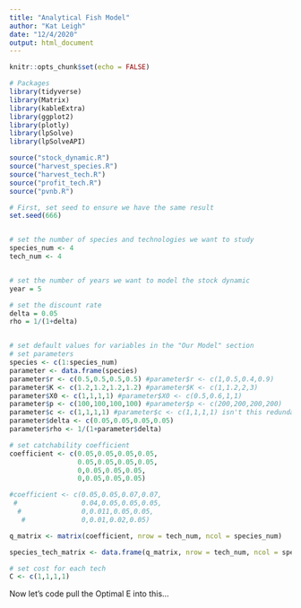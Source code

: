 ```yaml
---
title: "Analytical Fish Model"
author: "Kat Leigh"
date: "12/4/2020"
output: html_document
---
```


```r
knitr::opts_chunk$set(echo = FALSE)

# Packages
library(tidyverse)
library(Matrix)
library(kableExtra)
library(ggplot2)
library(plotly)
library(lpSolve)
library(lpSolveAPI)
```

```r
source("stock_dynamic.R")
source("harvest_species.R")
source("harvest_tech.R")
source("profit_tech.R")
source("pvnb.R")
```

```r
# First, set seed to ensure we have the same result 
set.seed(666)


# set the number of species and technologies we want to study
species_num <- 4
tech_num <- 4


# set the number of years we want to model the stock dynamic 
year = 5

# set the discount rate
delta = 0.05
rho = 1/(1+delta)


# set default values for variables in the "Our Model" section
# set parameters
species <- c(1:species_num)
parameter <- data.frame(species)
parameter$r <- c(0.5,0.5,0.5,0.5) #parameter$r <- c(1,0.5,0.4,0.9)
parameter$K <- c(1.2,1.2,1.2,1.2) #parameter$K <- c(1,1.2,2,3)
parameter$X0 <- c(1,1,1,1) #parameter$X0 <- c(0.5,0.6,1,1)
parameter$p <- c(100,100,100,100) #parameter$p <- c(200,200,200,200)
parameter$c <- c(1,1,1,1) #parameter$c <- c(1,1,1,1) isn't this redundant (see below)
parameter$delta <- c(0.05,0.05,0.05,0.05)
parameter$rho <- 1/(1+parameter$delta)

# set catchability coefficient 
coefficient <- c(0.05,0.05,0.05,0.05,
                 0.05,0.05,0.05,0.05,
                 0,0.05,0.05,0.05,
                 0,0.05,0.05,0.05)

#coefficient <- c(0.05,0.05,0.07,0.07,
 #                0.04,0.05,0.05,0.05,
  #               0,0.011,0.05,0.05,
   #              0,0.01,0.02,0.05)

q_matrix <- matrix(coefficient, nrow = tech_num, ncol = species_num)

species_tech_matrix <- data.frame(q_matrix, nrow = tech_num, ncol = species_num)

# set cost for each tech
C <- c(1,1,1,1)
````

Now let's code pull the Optimal E into this...

```r


```

